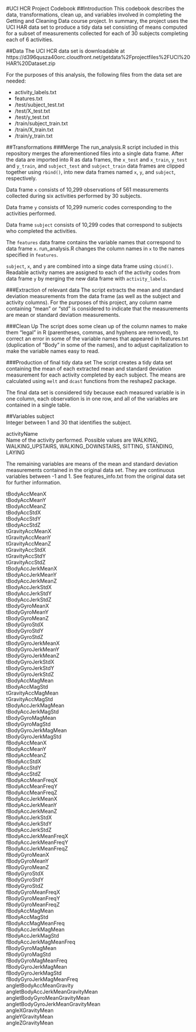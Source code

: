 #UCI HCR Project Codebook
##Introduction
This codebook describes the data, transformations, clean up, and variables involved in completing the Getting and Cleaning Data course project. In summary, the project uses the UCI HAR data set to produce a tidy data set consisting of means computed for a subset of measurements collected for each of 30 subjects completing each of 6 activities.

##Data
The UCI HCR data set is downloadable at https://d396qusza40orc.cloudfront.net/getdata%2Fprojectfiles%2FUCI%20HAR%20Dataset.zip

For the purposes of this analysis, the following files from the data set are needed:

* activity_labels.txt
* features.txt
* /test/subject_test.txt
* /test/X_test.txt
* /test/y_test.txt
* /train/subject_train.txt
* /train/X_train.txt
* /train/y_train.txt

##Transformations
###Merge
The run\_analysis.R script included in this repository merges the aforementioned files into a single data frame. After the data are imported into R as data frames, the `x_test` and `x_train`, `y_test` and `y_train`, and `subject_test` and `subject_train` data frames are clipped together using `rbind()`, into new data frames named `x`, `y`, and `subject`, respectively.

Data frame `x` consists of 10,299 observations of 561 measurements collected during six activities performed by 30 subjects.

Data frame `y` consists of 10,299 numeric codes corresponding to the activities performed.

Data frame `subject` consists of 10,299 codes that correspond to subjects who completed the activities.

The `features` data frame contains the variable names that correspond to data frame `x`. run\_analysis.R changes the column names in `x` to the names specified in `features`.

`subject`, `x`, and `y` are combined into a singe data frame using `cbind()`. Readable activity names are assigned to each of the activity codes from data frame `y` by merging the new data frame with `activity_labels`.

###Extraction of relevant data
The script extracts the mean and standard deviation measurements from the data frame (as well as the subject and activity columns). For the purposes of this project, any column name containing "mean" or "std" is considered to indicate that the measurements are mean or standard deviation measurements.

###Clean Up
The script does some clean up of the column names to make them "legal" in R (parentheses, commas, and hyphens are removed), to correct an error in some of the variable names that appeared in features.txt (duplication of "Body" in some of the names), and to adjust capitalization to make the variable names easy to read.

###Production of final tidy data set
The script creates a tidy data set containing the mean of each extracted mean and standard deviation measurement for each activity completed by each subject. The means are calculated using `melt` and `dcast` functions from the reshape2 package.

The final data set is considered tidy because each measured variable is in one column, each observation is in one row, and all of the variables are contained in a single table. 

##Variables
subject  
Integer between 1 and 30 that identifies the subject.

activityName  
Name of the activity performed. Possible values are WALKING, WALKING\_UPSTAIRS, WALKING\_DOWNSTAIRS, SITTING, STANDING, LAYING

The remaining variables are means of the mean and standard deviation measurements contained in the original data set. They are continuous variables between -1 and 1. See features_info.txt from the original data set for further information.

tBodyAccMeanX  
tBodyAccMeanY  
tBodyAccMeanZ  
tBodyAccStdX  
tBodyAccStdY  
tBodyAccStdZ  
tGravityAccMeanX  
tGravityAccMeanY  
tGravityAccMeanZ  
tGravityAccStdX  
tGravityAccStdY  
tGravityAccStdZ  
tBodyAccJerkMeanX  
tBodyAccJerkMeanY  
tBodyAccJerkMeanZ  
tBodyAccJerkStdX  
tBodyAccJerkStdY  
tBodyAccJerkStdZ  
tBodyGyroMeanX  
tBodyGyroMeanY  
tBodyGyroMeanZ  
tBodyGyroStdX  
tBodyGyroStdY  
tBodyGyroStdZ  
tBodyGyroJerkMeanX  
tBodyGyroJerkMeanY  
tBodyGyroJerkMeanZ  
tBodyGyroJerkStdX  
tBodyGyroJerkStdY  
tBodyGyroJerkStdZ  
tBodyAccMagMean  
tBodyAccMagStd  
tGravityAccMagMean  
tGravityAccMagStd  
tBodyAccJerkMagMean  
tBodyAccJerkMagStd  
tBodyGyroMagMean  
tBodyGyroMagStd  
tBodyGyroJerkMagMean  
tBodyGyroJerkMagStd  
fBodyAccMeanX  
fBodyAccMeanY  
fBodyAccMeanZ  
fBodyAccStdX  
fBodyAccStdY  
fBodyAccStdZ  
fBodyAccMeanFreqX  
fBodyAccMeanFreqY  
fBodyAccMeanFreqZ  
fBodyAccJerkMeanX  
fBodyAccJerkMeanY  
fBodyAccJerkMeanZ  
fBodyAccJerkStdX  
fBodyAccJerkStdY  
fBodyAccJerkStdZ  
fBodyAccJerkMeanFreqX  
fBodyAccJerkMeanFreqY  
fBodyAccJerkMeanFreqZ  
fBodyGyroMeanX  
fBodyGyroMeanY  
fBodyGyroMeanZ  
fBodyGyroStdX  
fBodyGyroStdY  
fBodyGyroStdZ  
fBodyGyroMeanFreqX  
fBodyGyroMeanFreqY  
fBodyGyroMeanFreqZ  
fBodyAccMagMean  
fBodyAccMagStd  
fBodyAccMagMeanFreq  
fBodyAccJerkMagMean  
fBodyAccJerkMagStd  
fBodyAccJerkMagMeanFreq  
fBodyGyroMagMean  
fBodyGyroMagStd  
fBodyGyroMagMeanFreq  
fBodyGyroJerkMagMean  
fBodyGyroJerkMagStd  
fBodyGyroJerkMagMeanFreq  
angletBodyAccMeanGravity  
angletBodyAccJerkMeanGravityMean  
angletBodyGyroMeanGravityMean  
angletBodyGyroJerkMeanGravityMean  
angleXGravityMean  
angleYGravityMean  
angleZGravityMean  